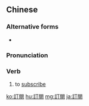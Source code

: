 {{also|订阅}}
==Chinese==
{{zh-forms|s=订阅}}

===Alternative forms===
* {{zh-l|定閱}}

===Pronunciation===
{{zh-pron
|m=dìngyuè
|c=deng6 jyut6,ding3 jyut6
|mn=tèng-ia̍t
|cat=v
}}

===Verb===
{{zh-verb}}

# to [[subscribe]] {{gloss|to a newspaper, periodical, etc.}}

{{zh-cat|Advanced}}

[[ko:訂閱]]
[[hu:訂閱]]
[[mg:訂閱]]
[[ja:訂閱]]